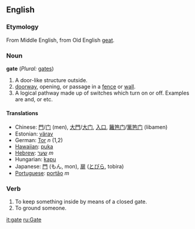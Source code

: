 ==English==
===Etymology===
From Middle English, from Old English [[geat]].
===Noun===
'''gate''' (''Plural:'' [[gates]])

# A door-like structure outside.
# [[doorway]], opening, or passage in a [[fence]] or [[wall]].
# A logical pathway made up of switches which turn on or off. Examples are and, or etc.

====Translations====
*Chinese: [[門]]/[[门]] (men), [[大門]]/[[大门]], [[入口]], [[籬笆门]]/[[篱笆门]] (libamen)
*Estonian: [[värav]]
*German: [[Tor]] ''n'' (1,2)
*[[Hawaiian]]: [[puka]]
*[[Hebrew]]: [[שער]] ''m''
*Hungarian: [[kapu]]
*Japanese: [[門]] (もん, mon), [[扉]] ([[とびら]], tobira)
*[[Portuguese]]: [[portão]] ''m''

===Verb===

#To keep something inside by means of a closed gate.
#To ground someone.

[[it:gate]]
[[ru:Gate]]